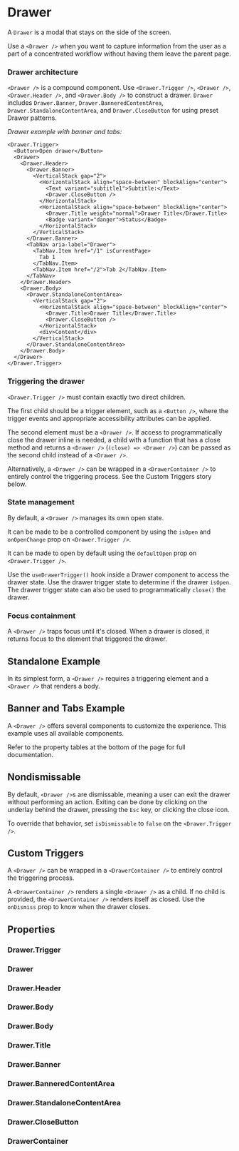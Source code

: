 
<Meta of={DrawerStories} />

# Drawer

A `Drawer` is a modal that stays on the side of the screen.

Use a `<Drawer />` when you want to capture information from the user as a part of a concentrated workflow without having them leave the parent page.

### Drawer architecture

`<Drawer />` is a compound component. Use `<Drawer.Trigger />`, `<Drawer />`, `<Drawer.Header />`, and `<Drawer.Body />` to construct a drawer. `Drawer` includes `Drawer.Banner`, `Drawer.BanneredContentArea`, `Drawer.StandaloneContentArea`, and `Drawer.CloseButton` for using preset Drawer patterns.

_Drawer example with banner and tabs:_

```tsx
<Drawer.Trigger>
  <Button>Open drawer</Button>
  <Drawer>
    <Drawer.Header>
      <Drawer.Banner>
        <VerticalStack gap="2">
          <HorizontalStack align="space-between" blockAlign="center">
            <Text variant="subtitle1">Subtitle:</Text>
            <Drawer.CloseButton />
          </HorizontalStack>
          <HorizontalStack align="space-between" blockAlign="center">
            <Drawer.Title weight="normal">Drawer Title</Drawer.Title>
            <Badge variant="danger">Status</Badge>
          </HorizontalStack>
        </VerticalStack>
      </Drawer.Banner>
      <TabNav aria-label="Drawer">
        <TabNav.Item href="/1" isCurrentPage>
          Tab 1
        </TabNav.Item>
        <TabNav.Item href="/2">Tab 2</TabNav.Item>
      </TabNav>
    </Drawer.Header>
    <Drawer.Body>
      <Drawer.StandaloneContentArea>
        <VerticalStack gap="2">
          <HorizontalStack align="space-between" blockAlign="center">
            <Drawer.Title>Drawer Title</Drawer.Title>
            <Drawer.CloseButton />
          </HorizontalStack>
          <div>Content</div>
        </VerticalStack>
      </Drawer.StandaloneContentArea>
    </Drawer.Body>
  </Drawer>
</Drawer.Trigger>
```

### Triggering the drawer

`<Drawer.Trigger />` must contain exactly two direct children.

The first child should be a trigger element, such as a `<Button />`, where the trigger events and appropriate accessibility attributes can be applied.

The second element must be a `<Drawer />`. If access to programmatically close the drawer inline is needed, a child with a function that has a close method and returns a `<Drawer />` (`(close) => <Drawer />`) can be passed as the second child instead of a `<Drawer />`.

Alternatively, a `<Drawer />` can be wrapped in a `<DrawerContainer />` to entirely control the triggering process. See the Custom Triggers story below.

### State management

By default, a `<Drawer />` manages its own open state.

It can be made to be a controlled component by using the `isOpen` and `onOpenChange` prop on `<Drawer.Trigger />`.

It can be made to open by default using the `defaultOpen` prop on `<Drawer.Trigger />`.

Use the `useDrawerTrigger()` hook inside a Drawer component to access the drawer state. Use the drawer trigger state to determine if the drawer `isOpen`. The drawer trigger state can also be used to programmatically `close()` the drawer.

### Focus containment

A `<Drawer />` traps focus until it's closed. When a drawer is closed, it returns focus to the element that triggered the drawer.

## Standalone Example

In its simplest form, a `<Drawer />` requires a triggering element and a `<Drawer />` that renders a body.

<Canvas of={DrawerStories.Standalone} />

## Banner and Tabs Example

A `<Drawer />` offers several components to customize the experience. This example uses all available components.

Refer to the property tables at the bottom of the page for full documentation.

<Canvas of={DrawerStories.BannerAndTabs} />

## Nondismissable

By default, `<Drawer />`s are dismissable, meaning a user can exit the drawer without performing an action. Exiting can be done by clicking on the underlay behind the drawer, pressing the `Esc` key, or clicking the close icon.

To override that behavior, set `isDismissable` to `false` on the `<Drawer.Trigger />`.

<Canvas of={DrawerStories.Nondismissable} />

<Controls of={DrawerStories.Nondismissable} />

## Custom Triggers

A `<Drawer />` can be wrapped in a `<DrawerContainer />` to entirely control the triggering process.

A `<DrawerContainer />` renders a single `<Drawer />` as a child. If no child is provided, the `<DrawerContainer />` renders itself as closed. Use the `onDismiss` prop to know when the drawer closes.

<Canvas of={DrawerStories.MenuTrigger} />

## Properties

### Drawer.Trigger

<ArgTypes of={Drawer.Trigger} />

### Drawer

<ArgTypes of={Drawer} />

### Drawer.Header

<ArgTypes of={Drawer.Header} />

### Drawer.Body

<ArgTypes of={Drawer.Body} />

### Drawer.Body

<ArgTypes of={Drawer.Body} />

### Drawer.Title

<ArgTypes of={Drawer.Title} />

### Drawer.Banner

<ArgTypes of={Drawer.Banner} />

### Drawer.BanneredContentArea

<ArgTypes of={Drawer.BanneredContentArea} />

### Drawer.StandaloneContentArea

<ArgTypes of={Drawer.StandaloneContentArea} />

### Drawer.CloseButton

<ArgTypes of={Drawer.CloseButton} />

### DrawerContainer

<ArgTypes of={DrawerContainer} />

